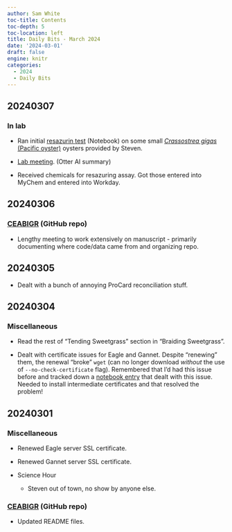 ```yaml
---
author: Sam White
toc-title: Contents
toc-depth: 5
toc-location: left
title: Daily Bits - March 2024
date: '2024-03-01'
draft: false
engine: knitr
categories: 
  - 2024
  - Daily Bits
---
```

## 20240307

### In lab

- Ran initial [resazurin test](../2024-03-08-Resazurin---Preliminary-Respiration-Test-Using-C.gigas/index.qmd) (Notebook) on some small [_Crassostrea gigas_ (Pacific oyster)](http://en.wikipedia.org/wiki/Pacific_oyster) oysters provided by Steven.

- [Lab meeting](https://otter.ai/u/POqgTdepVCnVErcUQoH_vcS82AE?utm_source=copy_url). (Otter AI summary)

- Received chemicals for resazuring assay. Got those entered into MyChem and entered into Workday.

## 20240306

### [CEABIGR](https://github.com/sr320/ceabigr) (GitHub repo)

- Lengthy meeting to work extensively on manuscript - primarily documenting where code/data came from and organizing repo.

## 20240305

- Dealt with a bunch of annoying ProCard reconciliation stuff.

## 20240304

### Miscellaneous

- Read the rest of "Tending Sweetgrass" section in "Braiding Sweetgrass".

- Dealt with certificate issues for Eagle and Gannet. Despite "renewing" them, the renewal "broke" `wget` (can no longer download _without_ the use of `--no-check-certificate` flag). Remembered that I'd had this issue before and tracked down a [notebook entry](../../2022/2022-04-02-Server-Maintenance---Fix-Server-Certificate-Authentication-Issues/index.qmd) that dealt with this issue. Needed to install intermediate certificates and that resolved the problem!

## 20240301

### Miscellaneous

- Renewed Eagle server SSL certificate.

- Renewed Gannet server SSL certificate.

- Science Hour

  - Steven out of town, no show by anyone else.

### [CEABIGR](https://github.com/sr320/ceabigr) (GitHub repo)

- Updated README files.